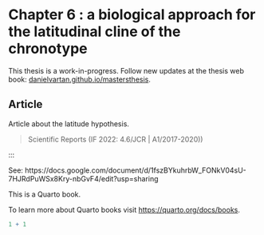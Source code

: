 # Chapter 6 : a biological approach for the latitudinal cline of the chronotype

::: {.callout-warning}
This thesis is a work-in-progress. Follow new updates at the thesis web book: [danielvartan.github.io/mastersthesis](https://danielvartan.github.io/mastersthesis).
:::

## Article

Article about the latitude hypothesis.

> Scientific Reports (IF 2022: 4.6/JCR | A1/2017-2020))

:::

See: https://docs.google.com/document/d/1fszBYkuhrbW_FONkV04sU-7HJRdPuWSx8Kry-nbGvF4/edit?usp=sharing

This is a Quarto book.

To learn more about Quarto books visit <https://quarto.org/docs/books>.

```r
1 + 1
```
